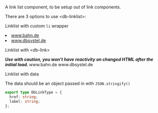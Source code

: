 

<Meta title="02-Navigation/Linklist/Intro" />

A link list component, to be setup out of link components.

There are 3 options to use &lt;db-linklist&gt;:

<db-headline>Linklist with custom `li` wrapper</db-headline>

<Canvas>
  <db-linklist>
    <li>
      <a href="https://www.bahn.de/">www.bahn.de</a>
    </li>
    <li>
      <a href="https://www.dbsystel.de/">www.dbsystel.de</a>
    </li>
  </db-linklist>
</Canvas>

<db-headline>Linklist with &lt;db-link&gt;</db-headline>

<i>
  <strong>
    Use with caution, you won't have reactivity on changed HTML after the initial load.
  </strong>
</i>

<Canvas>
  <db-linklist>
    <db-link href="https://www.bahn.de/">www.bahn.de</db-link>
    <db-link href="https://www.dbsystel.de/">www.dbsystel.de</db-link>
  </db-linklist>
</Canvas>

<db-headline>Linklist with data</db-headline>

<Canvas>
  <db-linklist data={mockDataWebsites()} />
</Canvas>

The data should be an object passed in with `JSON.stringify()`

```typescript
export type DbLinkType = {
  href: string;
  label: string;
};
```

<Readme />

